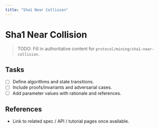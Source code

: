 ```yaml
---
title: "Sha1 Near Collision"
---
```


# Sha1 Near Collision

> TODO: Fill in authoritative content for `protocol/mining/sha1-near-collision`.

## Tasks
- [ ] Define algorithms and state transitions.
- [ ] Include proofs/invariants and adversarial cases.
- [ ] Add parameter values with rationale and references.

## References
- Link to related spec / API / tutorial pages once available.

